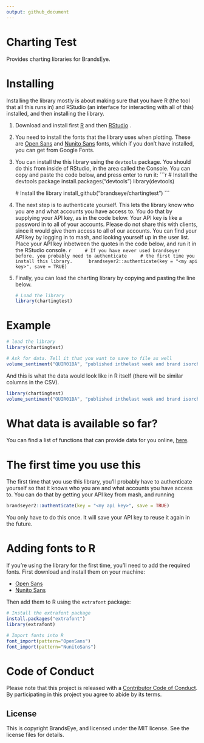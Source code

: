 ```yaml
---
output: github_document
---
```


<!-- README.md is generated from README.Rmd. Please edit that file -->

# Charting Test

Provides charting libraries for BrandsEye. 

# Installing

Installing the library mostly is about making sure that you have R (the tool that all this runs in) 
and RStudio (an interface for interacting with all of this) installed, and then installing the library.

1. Download and install first [R](https://cran.rstudio.com/) and then 
[RStudio](https://www.rstudio.com/products/rstudio/download/) .

2. You need to install the fonts that the library uses when plotting. These are [Open Sans](https://fonts.google.com/specimen/Open+Sans) 
and [Nunito Sans](https://fonts.google.com/specimen/Nunito+Sans) fonts, 
which if you don't have installed, you can get from Google Fonts.

3. You can install the this library using the `devtools` package. You should do this 
   from inside of RStudio, in the area called the Console. You can copy and paste
   the code below, and press enter to run it:
    ```r
    # Install the devtools package
    install.packages("devtools")
    library(devtools)
    
    # Install the library
    install_github("brandseye/chartingtest")
    ```
4. The next step is to authenticate yourself. This lets the library know who
   you are and what accounts you have access to. You do that by supplying your
   API key, as in the code below. Your API key is like a password in to all of your
   accounts. Please do not share this with clients, since it would give them access to
   all of our accounts. You can find your API key by logging in to mash, and looking
   yourself up in the user list. Place your API key inbetween the quotes in the code below,
   and run it in the RStudio console.
    ```r
    # If you have never used brandseyer before, you probably need to authenticate
    # the first time you install this library. 
    brandseyer2::authenticate(key = "<my api key>", save = TRUE)
    ```

5. Finally, you can load the charting library by copying and pasting the line below. 

    ```r
    # Load the library
    library(chartingtest)
    ```

# Example

```r
# load the library
library(chartingtest)

# Ask for data. Tell it that you want to save to file as well
volume_sentiment("QUIR01BA", "published inthelast week and brand isorchildof 10006", save = TRUE)
```

And this is what the data would look like in R itself (there will be similar columns in the CSV).

```r

library(chartingtest)
volume_sentiment("QUIR01BA", "published inthelast week and brand isorchildof 10006")
```

# What data is available so far?

You can find a list of functions that can provide data for you online, [here](reference/index.html).

# The first time you use this

The first time that you use this library, you'll probably have to authenticate yourself
so that it knows who you are and what accounts you have access to. You can do that by getting
your API key from mash, and running

```r
brandseyer2::authenticate(key = "<my api key>", save = TRUE)
```

You only have to do this once. It will save your API key to reuse it again in the future.

# Adding fonts to R

If you're using the library for the first time, you'll need to add the required fonts. First download and install them on your machine:

- [Open Sans](https://fonts.google.com/specimen/Open+Sans) 
- [Nunito Sans](https://fonts.google.com/specimen/Nunito+Sans)

Then add them to R using the `extrafont` package:

```r
# Install the extrafont package
install.packages("extrafont")
library(extrafont)

# Import fonts into R
font_import(pattern="OpenSans")
font_import(pattern="NunitoSans")
```


# Code of Conduct

Please note that this project is released with a [Contributor Code of Conduct](CODE_OF_CONDUCT.md).
By participating in this project you agree to abide by its terms.

## License

This is copyright BrandsEye, and licensed under the MIT license. See
the license files for details.
